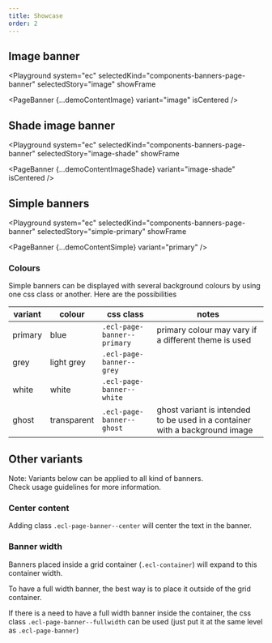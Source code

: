 ```yaml
---
title: Showcase
order: 2
---
```




## Image banner

<Playground
  system="ec"
  selectedKind="components-banners-page-banner"
  selectedStory="image"
  showFrame
>
  <PageBanner {...demoContentImage} variant="image" isCentered />
</Playground>

## Shade image banner

<Playground
  system="ec"
  selectedKind="components-banners-page-banner"
  selectedStory="image-shade"
  showFrame
>
  <PageBanner {...demoContentImageShade} variant="image-shade" isCentered />
</Playground>

## Simple banners

<Playground
  system="ec"
  selectedKind="components-banners-page-banner"
  selectedStory="simple-primary"
  showFrame
>
  <PageBanner {...demoContentSimple} variant="primary" />
</Playground>

### Colours

Simple banners can be displayed with several background colours by using one css class or another.
Here are the possibilities

| variant | colour      | css class                   | notes                                                                       |
| ------- | ----------- | --------------------------- | --------------------------------------------------------------------------- |
| primary | blue        | `.ecl-page-banner--primary` | primary colour may vary if a different theme is used                        |
| grey    | light grey  | `.ecl-page-banner--grey`    |                                                                             |
| white   | white       | `.ecl-page-banner--white`   |                                                                             |
| ghost   | transparent | `.ecl-page-banner--ghost`   | ghost variant is intended to be used in a container with a background image |

## Other variants

Note: Variants below can be applied to all kind of banners.  
Check usage guidelines for more information.

### Center content

Adding class `.ecl-page-banner--center` will center the text in the banner.

### Banner width

Banners placed inside a grid container (`.ecl-container`) will expand to this container width.

To have a full width banner, the best way is to place it outside of the grid container.

If there is a need to have a full width banner inside the container, the css class `.ecl-page-banner--fullwidth` can be used (just put it at the same level as `.ecl-page-banner`)
